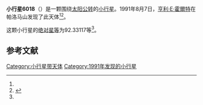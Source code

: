 {{Infobox planet
| bgcolour = #FFFFC0
| name = 6018
| symbol = 
| image = 
| caption = 
| discovery = yes
| discovery_ref = 
| discoverer = [[亨利·E·霍爾特|亨利·E·霍爾特]]
| discovery_site = [[帕洛马山|帕洛马山]] 
| discovered = 1991年8月7日
| designations = yes
| mp_name = 
| named_after = 
| alt_names = 1991 PS16/ 1949 FS
| mp_category = [[主带小行星|主带小行星]]
| orbit_ref = <ref name="a">[http://ssd.jpl.nasa.gov/sbdb.cgi?sstr=6018 6018] {{Wayback|url=http://ssd.jpl.nasa.gov/sbdb.cgi?sstr=6018 |date=20110610014850 }}，小行星數據庫瀏覽器（JPL Small-Body Database Browser）－[[美国国家航空航天局|美国国家航空航天局]]喷气推进实验室</ref>
| epoch = 2456400.5 (2013年4月18日更新)
| aphelion = {{convert|2.5613383|AU|km|3|abbr=on|lk=out}}
| perihelion = {{convert|1.9856565|AU|km|3|abbr=on}}
| semimajor = {{convert|2.2734974|AU|km|3|abbr=on}}
| eccentricity = 0.1266071
| period = 1252.103186 [[日|日]]<br />3.43[[儒略年|儒略年]]
| avg_speed = 
| inclination = 6.14757
| asc_node = 138.70519
| mean_anomaly = 
| arg_peri = 92.33117
| satellites = 
| physical_characteristics = yes
| dimensions = 
| mass = 
| density = 
| surface_grav = 
| escape_velocity = 
| sidereal_day = 
| axial_tilt = 
| pole_ecliptic_lat = 
| pole_ecliptic_lon = 
| albedo = 
| temperatures= 
| temp_name1 = 
| mean_temp_1 = 
| max_temp_1 = 
| temp_name2 = 
| max_temp_2 = 
| spectral_type = 
| abs_magnitude = 92.33117
}}

'''小行星6018'''（{{lang-en|6018}}）是一颗围绕[[太阳|太阳]][[公转|公转]]的[[小行星|小行星]]。1991年8月7日，[[亨利·E·霍爾特|亨利·E·霍爾特]]在帕洛马山发现了此天体<ref name="a" /><ref>{{cite news|title=小行星列表|url=http://cfa-www.harvard.edu/iau/lists/NumberedMPs.txt|accessdate=2013-07-08|newspaper=哈佛大学|archive-date=2008-05-17|archive-url=https://web.archive.org/web/20080517010638/http://cfa-www.harvard.edu/iau/lists/NumberedMPs.txt|dead-url=no}}</ref>。

这颗小行星的[[绝对星等|绝对星等]]为92.33117等<ref name="a" />。

==参考文献==
{{reflist}}
{{Minor Planet Number|[[小行星6017|小行星6017]]|[[小行星6019|小行星6019]]}}

{{小天体}}

[[Category:小行星带天体|Category:小行星带天体]]
[[Category:1991年发现的小行星|Category:1991年发现的小行星]]

{{asteroid-stub}}
